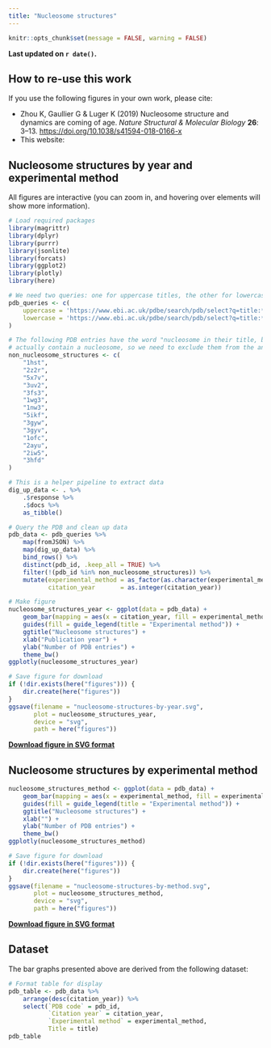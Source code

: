```yaml
---
title: "Nucleosome structures"
---
```


```r
knitr::opts_chunk$set(message = FALSE, warning = FALSE)
```

**Last updated on `r date()`.**

## How to re-use this work

If you use the following figures in your own work, please cite:

- Zhou K, Gaullier G & Luger K (2019) Nucleosome structure and dynamics are
  coming of age. *Nature Structural & Molecular Biology* **26**: 3–13.
  <https://doi.org/10.1038/s41594-018-0166-x>
- This website: 

## Nucleosome structures by year and experimental method

All figures are interactive (you can zoom in, and hovering over elements will
show more information).

```r
# Load required packages
library(magrittr)
library(dplyr)
library(purrr)
library(jsonlite)
library(forcats)
library(ggplot2)
library(plotly)
library(here)

# We need two queries: one for uppercase titles, the other for lowercase ones
pdb_queries <- c(
    uppercase = 'https://www.ebi.ac.uk/pdbe/search/pdb/select?q=title:*UCLEOSOM*%20AND%20status:REL&fl=pdb_id,citation_year,title,experimental_method&rows=1000000&wt=json',
    lowercase = 'https://www.ebi.ac.uk/pdbe/search/pdb/select?q=title:*ucleosom*%20AND%20status:REL&fl=pdb_id,citation_year,title,experimental_method&rows=1000000&wt=json'
)

# The following PDB entries have the word "nucleosome in their title, but do not
# actually contain a nucleosome, so we need to exclude them from the analysis
non_nucleosome_structures <- c(
    "1hst",
    "2z2r",
    "5x7v",
    "3uv2",
    "3fs3",
    "1wg3",
    "1nw3",
    "5ikf",
    "3gyw",
    "3gyv",
    "1ofc",
    "2ayu",
    "2iw5",
    "3hfd"
)

# This is a helper pipeline to extract data
dig_up_data <- . %>%
    .$response %>%
    .$docs %>%
    as_tibble()

# Query the PDB and clean up data
pdb_data <- pdb_queries %>% 
    map(fromJSON) %>% 
    map(dig_up_data) %>% 
    bind_rows() %>% 
    distinct(pdb_id, .keep_all = TRUE) %>% 
    filter(!(pdb_id %in% non_nucleosome_structures)) %>% 
    mutate(experimental_method = as_factor(as.character(experimental_method)),
           citation_year       = as.integer(citation_year))

# Make figure
nucleosome_structures_year <- ggplot(data = pdb_data) +
    geom_bar(mapping = aes(x = citation_year, fill = experimental_method)) +
    guides(fill = guide_legend(title = "Experimental method")) +
    ggtitle("Nucleosome structures") +
    xlab("Publication year") +
    ylab("Number of PDB entries") +
    theme_bw()
ggplotly(nucleosome_structures_year)
```

```r
# Save figure for download
if (!dir.exists(here("figures"))) {
    dir.create(here("figures"))
}
ggsave(filename = "nucleosome-structures-by-year.svg",
       plot = nucleosome_structures_year,
       device = "svg",
       path = here("figures"))
```

[**Download figure in SVG format**](figures/nucleosome-structures-by-year.svg)

## Nucleosome structures by experimental method

```r
nucleosome_structures_method <- ggplot(data = pdb_data) +
    geom_bar(mapping = aes(x = experimental_method, fill = experimental_method)) +
    guides(fill = guide_legend(title = "Experimental method")) +
    ggtitle("Nucleosome structures") +
    xlab("") +
    ylab("Number of PDB entries") +
    theme_bw()
ggplotly(nucleosome_structures_method)
```

```r
# Save figure for download
if (!dir.exists(here("figures"))) {
    dir.create(here("figures"))
}
ggsave(filename = "nucleosome-structures-by-method.svg",
       plot = nucleosome_structures_method,
       device = "svg",
       path = here("figures"))
```

[**Download figure in SVG format**](figures/nucleosome-structures-by-method.svg)

## Dataset

The bar graphs presented above are derived from the following dataset:

```r
# Format table for display
pdb_table <- pdb_data %>% 
    arrange(desc(citation_year)) %>% 
    select(`PDB code` = pdb_id,
           `Citation year` = citation_year,
           `Experimental method` = experimental_method,
           Title = title)
pdb_table
```
